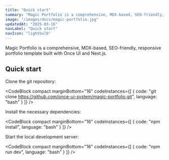 ```yaml
---
title: "Quick start"
summary: "Magic Portfolio is a comprehensive, MDX-based, SEO-friendly, responsive portfolio template built with Once UI and Next.js."
image: "/images/docs/magic-portfolio.jpg"
updatedAt: "2025-03-16"
navLabel: "Quick start"
navIcon: "lightbulb"
---
```


Magic Portfolio is a comprehensive, MDX-based, SEO-friendly, responsive portfolio template built with Once UI and Next.js.

## Quick start

Clone the git repository:

<CodeBlock compact marginBottom="16" codeInstances={[
  {
    code: "git clone https://github.com/once-ui-system/magic-portfolio.git",
    language: "bash"
  }
]} />

Install the necessary dependencies:

<CodeBlock compact marginBottom="16" codeInstances={[
  {
    code: "npm install",
    language: "bash"
  }
]} />

Start the local development server:

<CodeBlock compact marginBottom="16" codeInstances={[
  {
    code: "npm run dev",
    language: "bash"
  }
]} />